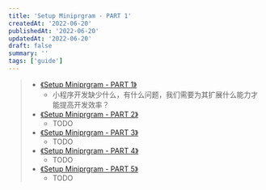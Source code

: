 ```yaml
---
title: 'Setup Miniprgram - PART 1'
createdAt: '2022-06-20'
publishedAt: '2022-06-20'
updatedAt: '2022-06-20'
draft: false
summary: ''
tags: ['guide']
---
```


> - [《Setup Miniprgram - PART 1》](/posts/setup-miniprogram/part-1)
>   - 小程序开发缺少什么，有什么问题，我们需要为其扩展什么能力才能提高开发效率？
> - [《Setup Miniprgram - PART 2》](/posts/setup-miniprogram/part-2)
>   - TODO
> - [《Setup Miniprgram - PART 3》](/posts/setup-miniprogram/part-3)
>   - TODO
> - [《Setup Miniprgram - PART 4》](/posts/setup-miniprogram/part-4)
>   - TODO
> - [《Setup Miniprgram - PART 5》](/posts/setup-miniprogram/part-5)
>   - TODO

## 